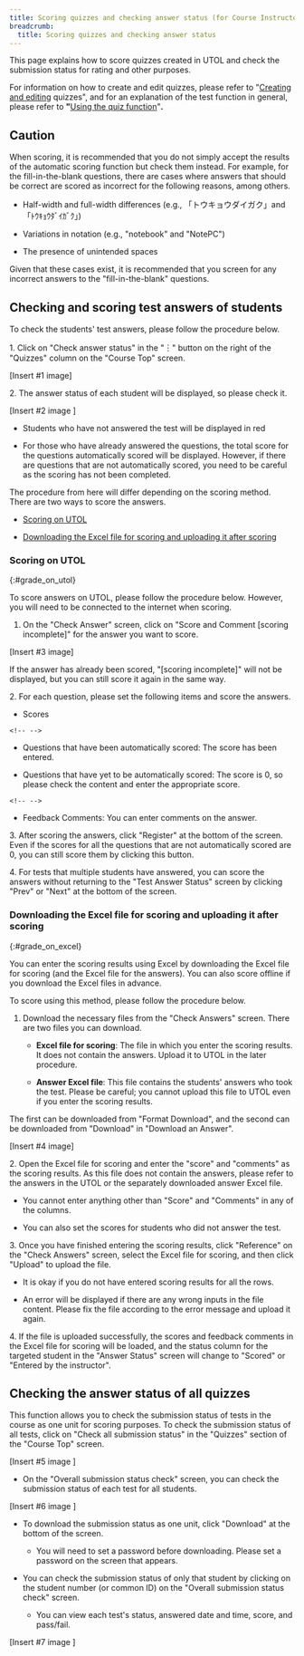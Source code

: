 ```yaml
---
title: Scoring quizzes and checking answer status (for Course Instructors / TAs)
breadcrumb:
  title: Scoring quizzes and checking answer status
---
```


This page explains how to score quizzes created in UTOL and check the submission status for rating and other purposes.

For information on how to create and edit quizzes, please refer to "[Creating and editing](https://utelecon.adm.u-tokyo.ac.jp/utol/lecturers/quizzes/create) quizzes", and for an explanation of the test function in general, please refer to **"**[Using the quiz function](https://utelecon.adm.u-tokyo.ac.jp/utol/lecturers/quizzes/)"**.**

## Caution

When scoring, it is recommended that you do not simply accept the results of the automatic scoring function but check them instead. For example, for the fill-in-the-blank questions, there are cases where answers that should be correct are scored as incorrect for the following reasons, among others.

-   Half-width and full-width differences (e.g., 「トウキョウダイガク」and「ﾄｳｷｮｳﾀﾞｲｶﾞｸ」)

-   Variations in notation (e.g., "notebook" and "NotePC")

-   The presence of unintended spaces

Given that these cases exist, it is recommended that you screen for any incorrect answers to the "fill-in-the-blank" questions.

## Checking and scoring test answers of students

To check the students\' test answers, please follow the procedure below.

1\. Click on "Check answer status" in the "︙" button on the right of the "Quizzes" column on the "Course Top" screen.

\[Insert #1 image\]

2\. The answer status of each student will be displayed, so please check it.

\[Insert #2 image \]

-   Students who have not answered the test will be displayed in red

-   For those who have already answered the questions, the total score for the questions automatically scored will be displayed. However, if there are questions that are not automatically scored, you need to be careful as the scoring has not been completed.

The procedure from here will differ depending on the scoring method. There are two ways to score the answers.

-   [Scoring on UTOL](https://utelecon.adm.u-tokyo.ac.jp/utol/lecturers/quizzes/grade_and_evaluate#grade_on_utol)

-   [Downloading the Excel file for scoring and uploading it after scoring](https://utelecon.adm.u-tokyo.ac.jp/utol/lecturers/quizzes/grade_and_evaluate#grade_on_excel)

### Scoring on UTOL
{:#grade_on_utol}

To score answers on UTOL, please follow the procedure below. However, you will need to be connected to the internet when scoring.

1.  On the "Check Answer" screen, click on "Score and Comment \[scoring incomplete\]" for the answer you want to score.

\[Insert #3 image\]

If the answer has already been scored, "\[scoring incomplete\]" will not be displayed, but you can still score it again in the same way.

2\. For each question, please set the following items and score the answers.

-   Scores

```{=html}
<!-- -->
```
-   Questions that have been automatically scored: The score has been entered.

-   Questions that have yet to be automatically scored: The score is 0, so please check the content and enter the appropriate score.

```{=html}
<!-- -->
```
-   Feedback Comments: You can enter comments on the answer.

3\. After scoring the answers, click "Register" at the bottom of the screen. Even if the scores for all the questions that are not automatically scored are 0, you can still score them by clicking this button.

4\. For tests that multiple students have answered, you can score the answers without returning to the "Test Answer Status" screen by clicking "Prev" or "Next" at the bottom of the screen.

### Downloading the Excel file for scoring and uploading it after scoring
{:#grade_on_excel}

You can enter the scoring results using Excel by downloading the Excel file for scoring (and the Excel file for the answers). You can also score offline if you download the Excel files in advance.

To score using this method, please follow the procedure below.

1.  Download the necessary files from the \"Check Answers\" screen. There are two files you can download.

    -   **Excel file for scoring**: The file in which you enter the scoring results. It does not contain the answers. Upload it to UTOL in the later procedure.

    -   **Answer Excel file**: This file contains the students\' answers who took the test. Please be careful; you cannot upload this file to UTOL even if you enter the scoring results.

The first can be downloaded from \"Format Download\", and the second can be downloaded from \"Download\" in \"Download an Answer\".

\[Insert #4 image\]

2\. Open the Excel file for scoring and enter the \"score\" and \"comments\" as the scoring results. As this file does not contain the answers, please refer to the answers in the UTOL or the separately downloaded answer Excel file.

-   You cannot enter anything other than \"Score\" and \"Comments\" in any of the columns.

-   You can also set the scores for students who did not answer the test.

3\. Once you have finished entering the scoring results, click \"Reference\" on the \"Check Answers\" screen, select the Excel file for scoring, and then click \"Upload\" to upload the file.

-   It is okay if you do not have entered scoring results for all the rows.

-   An error will be displayed if there are any wrong inputs in the file content. Please fix the file according to the error message and upload it again.

4\. If the file is uploaded successfully, the scores and feedback comments in the Excel file for scoring will be loaded, and the status column for the targeted student in the \"Answer Status\" screen will change to \"Scored\" or \"Entered by the instructor\".

## Checking the answer status of all quizzes

This function allows you to check the submission status of tests in the course as one unit for scoring purposes. To check the submission status of all tests, click on \"Check all submission status\" in the \"Quizzes\" section of the \"Course Top\" screen.

\[Insert #5 image \]

-   On the \"Overall submission status check\" screen, you can check the submission status of each test for all students.

\[Insert #6 image \]

-   To download the submission status as one unit, click \"Download\" at the bottom of the screen.

    -   You will need to set a password before downloading. Please set a password on the screen that appears.

-   You can check the submission status of only that student by clicking on the student number (or common ID) on the \"Overall submission status check\" screen.

    -   You can view each test\'s status, answered date and time, score, and pass/fail.

\[Insert #7 image \]

